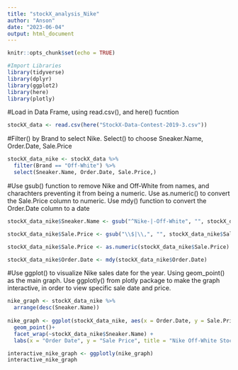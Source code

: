 ```yaml
---
title: "stockX_analysis_Nike"
author: "Anson"
date: "2023-06-04"
output: html_document
---
```


```r
knitr::opts_chunk$set(echo = TRUE)

#Import Libraries
library(tidyverse)
library(dplyr)
library(ggplot2)
library(here)
library(plotly)

```

#Load in Data Frame, using read.csv(), and here() fucntion
```r
stockX_data <- read.csv(here("StockX-Data-Contest-2019-3.csv"))

```

#Filter() by Brand to select Nike. Select() to choose Sneaker.Name, Order.Date, Sale.Price
```r
stockX_data_nike <- stockX_data %>%
  filter(Brand == "Off-White") %>%
  select(Sneaker.Name, Order.Date, Sale.Price,)
```

#Use gsub() function to remove Nike and Off-White from names, and charachters preventing it from being a numeric. Use as.numeric() to convert the Sale.Price column to numeric. Use mdy() function to convert the Order.Date column to a date
```r
stockX_data_nike$Sneaker.Name <- gsub("^Nike-|-Off-White", "", stockX_data_nike$Sneaker.Name)

stockX_data_nike$Sale.Price <- gsub("\\$|\\,", "", stockX_data_nike$Sale.Price)

stockX_data_nike$Sale.Price <- as.numeric(stockX_data_nike$Sale.Price)

stockX_data_nike$Order.Date <- mdy(stockX_data_nike$Order.Date)
```

#Use ggplot() to visualize Nike sales date for the year. Using geom_point() as the main graph. Use ggplotly() from plotly package to make the graph interactive, in order to view specific sale date and price. 
```r
nike_graph <- stockX_data_nike %>%
  arrange(desc(Sneaker.Name))
  
nike_graph <- ggplot(stockX_data_nike, aes(x = Order.Date, y = Sale.Price, color = Sneaker.Name)) +
  geom_point()+
  facet_wrap(~stockX_data_nike$Sneaker.Name) +
  labs(x = "Order Date", y = "Sale Price", title = "Nike Off-White StockX Sales")

interactive_nike_graph <- ggplotly(nike_graph)
interactive_nike_graph
```

